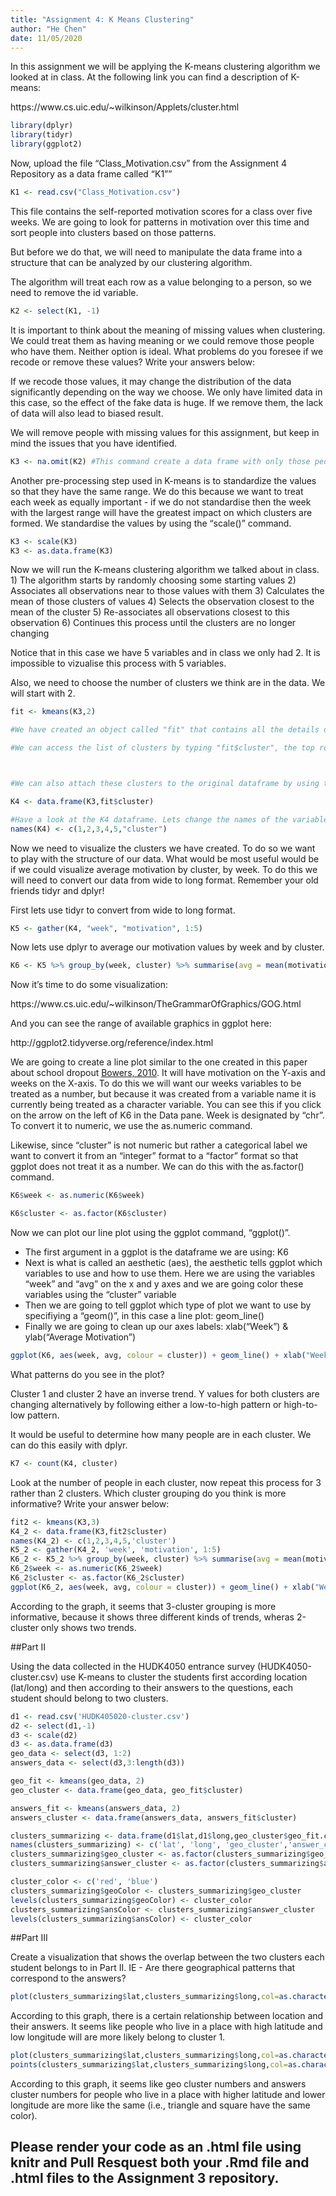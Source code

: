 ```yaml
---
title: "Assignment 4: K Means Clustering"
author: "He Chen"
date: 11/05/2020
---
```


In this assignment we will be applying the K-means clustering algorithm we looked at in class. At the following link you can find a description of K-means:

https://www.cs.uic.edu/~wilkinson/Applets/cluster.html


```r
library(dplyr)
library(tidyr)
library(ggplot2)
```

Now, upload the file "Class_Motivation.csv" from the Assignment 4 Repository as a data frame called "K1""
```r

K1 <- read.csv("Class_Motivation.csv")

```

This file contains the self-reported motivation scores for a class over five weeks. We are going to look for patterns in motivation over this time and sort people into clusters based on those patterns.

But before we do that, we will need to manipulate the data frame into a structure that can be analyzed by our clustering algorithm.

The algorithm will treat each row as a value belonging to a person, so we need to remove the id variable.

```r

K2 <- select(K1, -1)

```

It is important to think about the meaning of missing values when clustering. We could treat them as having meaning or we could remove those people who have them. Neither option is ideal. What problems do you foresee if we recode or remove these values? Write your answers below:

If we recode those values, it may change the distribution of the data significantly depending on the way we choose. We only have limited data in this case, so the effect of the fake data is huge. If we remove them, the lack of data will also lead to biased result.

We will remove people with missing values for this assignment, but keep in mind the issues that you have identified.


```r

K3 <- na.omit(K2) #This command create a data frame with only those people with no missing values. It "omits" all rows with missing values, also known as a "listwise deletion". EG - It runs down the list deleting rows as it goes.

```

Another pre-processing step used in K-means is to standardize the values so that they have the same range. We do this because we want to treat each week as equally important - if we do not standardise then the week with the largest range will have the greatest impact on which clusters are formed. We standardise the values by using the "scale()" command.

```r

K3 <- scale(K3)
K3 <- as.data.frame(K3)
```


Now we will run the K-means clustering algorithm we talked about in class. 
1) The algorithm starts by randomly choosing some starting values 
2) Associates all observations near to those values with them
3) Calculates the mean of those clusters of values
4) Selects the observation closest to the mean of the cluster
5) Re-associates all observations closest to this observation
6) Continues this process until the clusters are no longer changing

Notice that in this case we have 5 variables and in class we only had 2. It is impossible to vizualise this process with 5 variables.

Also, we need to choose the number of clusters we think are in the data. We will start with 2.

```r

fit <- kmeans(K3,2)

#We have created an object called "fit" that contains all the details of our clustering including which observations belong to each cluster.

#We can access the list of clusters by typing "fit$cluster", the top row corresponds to the original order the rows were in. Notice we have deleted some rows.



#We can also attach these clusters to the original dataframe by using the "data.frame" command to create a new data frame called K4.

K4 <- data.frame(K3,fit$cluster)

#Have a look at the K4 dataframe. Lets change the names of the variables to make it more convenient with the names() command.
names(K4) <- c(1,2,3,4,5,"cluster")


```

Now we need to visualize the clusters we have created. To do so we want to play with the structure of our data. What would be most useful would be if we could visualize average motivation by cluster, by week. To do this we will need to convert our data from wide to long format. Remember your old friends tidyr and dplyr!

First lets use tidyr to convert from wide to long format.
```r

K5 <- gather(K4, "week", "motivation", 1:5)
```

Now lets use dplyr to average our motivation values by week and by cluster.

```r

K6 <- K5 %>% group_by(week, cluster) %>% summarise(avg = mean(motivation))

```

Now it's time to do some visualization: 

https://www.cs.uic.edu/~wilkinson/TheGrammarOfGraphics/GOG.html

And you can see the range of available graphics in ggplot here:

http://ggplot2.tidyverse.org/reference/index.html

We are going to create a line plot similar to the one created in this paper about school dropout [Bowers, 2010](http://pareonline.net/pdf/v15n7.pdf). It will have motivation on the Y-axis and weeks on the X-axis. To do this we will want our weeks variables to be treated as a number, but because it was created from a variable name it is currently being treated as a character variable. You can see this if you click on the arrow on the left of K6 in the Data pane. Week is designated by "chr". To convert it to numeric, we use the as.numeric command. 

Likewise, since "cluster" is not numeric but rather a categorical label we want to convert it from an "integer" format to a "factor" format so that ggplot does not treat it as a number. We can do this with the as.factor() command.

```r

K6$week <- as.numeric(K6$week)

K6$cluster <- as.factor(K6$cluster)

```

Now we can plot our line plot using the ggplot command, "ggplot()".

- The first argument in a ggplot is the dataframe we are using: K6
- Next is what is called an aesthetic (aes), the aesthetic tells ggplot which variables to use and how to use them. Here we are using the variables "week" and "avg" on the x and y axes and we are going color these variables using the "cluster" variable
- Then we are going to tell ggplot which type of plot we want to use by specifiying a "geom()", in this case a line plot: geom_line()
- Finally we are going to clean up our axes labels: xlab("Week") & ylab("Average Motivation")

```r

ggplot(K6, aes(week, avg, colour = cluster)) + geom_line() + xlab("Week") + ylab("Average Motivation")

```

What patterns do you see in the plot?

Cluster 1 and cluster 2 have an inverse trend. Y values for both clusters are changing alternatively by following either a low-to-high pattern or high-to-low pattern.

It would be useful to determine how many people are in each cluster. We can do this easily with dplyr.

```r
K7 <- count(K4, cluster)
```

Look at the number of people in each cluster, now repeat this process for 3 rather than 2 clusters. Which cluster grouping do you think is more informative? Write your answer below:

```r
fit2 <- kmeans(K3,3)
K4_2 <- data.frame(K3,fit2$cluster)
names(K4_2) <- c(1,2,3,4,5,'cluster')
K5_2 <- gather(K4_2, 'week', 'motivation', 1:5)
K6_2 <- K5_2 %>% group_by(week, cluster) %>% summarise(avg = mean(motivation))
K6_2$week <- as.numeric(K6_2$week)
K6_2$cluster <- as.factor(K6_2$cluster)
ggplot(K6_2, aes(week, avg, colour = cluster)) + geom_line() + xlab("Week") + ylab("Average Motivation")
```

According to the graph, it seems that 3-cluster grouping is more informative, because it shows three different kinds of trends, wheras 2-cluster only shows two trends.


##Part II

Using the data collected in the HUDK4050 entrance survey (HUDK4050-cluster.csv) use K-means to cluster the students first according location (lat/long) and then according to their answers to the questions, each student should belong to two clusters.

```r
d1 <- read.csv('HUDK405020-cluster.csv')
d2 <- select(d1,-1)
d3 <- scale(d2)
d3 <- as.data.frame(d3)
geo_data <- select(d3, 1:2)
answers_data <- select(d3,3:length(d3))

geo_fit <- kmeans(geo_data, 2)
geo_cluster <- data.frame(geo_data, geo_fit$cluster)

answers_fit <- kmeans(answers_data, 2)
answers_cluster <- data.frame(answers_data, answers_fit$cluster)

clusters_summarizing <- data.frame(d1$lat,d1$long,geo_cluster$geo_fit.cluster, answers_fit$cluster)
names(clusters_summarizing) <- c('lat', 'long', 'geo_cluster','answer_cluster')
clusters_summarizing$geo_cluster <- as.factor(clusters_summarizing$geo_cluster)
clusters_summarizing$answer_cluster <- as.factor(clusters_summarizing$answer_cluster)

cluster_color <- c('red', 'blue')
clusters_summarizing$geoColor <- clusters_summarizing$geo_cluster
levels(clusters_summarizing$geoColor) <- cluster_color
clusters_summarizing$ansColor <- clusters_summarizing$answer_cluster
levels(clusters_summarizing$ansColor) <- cluster_color


```


##Part III

Create a visualization that shows the overlap between the two clusters each student belongs to in Part II. IE - Are there geographical patterns that correspond to the answers? 

```r

plot(clusters_summarizing$lat,clusters_summarizing$long,col=as.character(clusters_summarizing$ansColor), pch = 17, cex = 2, xlab = "Lat", ylab = "Long")

```

According to this graph, there is a certain relationship between location and their answers. It seems like people who live in a place with high latitude and low longitude will are more likely belong to cluster 1. 



```r

plot(clusters_summarizing$lat,clusters_summarizing$long,col=as.character(clusters_summarizing$geoColor), pch = 17, cex = 2, xlab = "Lat", ylab = "Long")
points(clusters_summarizing$lat,clusters_summarizing$long,col=as.character(clusters_summarizing$ansColor), pch = 15, cex = 1)

```

According to this graph, it seems like geo cluster numbers and answers cluster numbers for people who live in a place with higher latitude and lower longitude are more like the same (i.e., triangle and square have the same color).


## Please render your code as an .html file using knitr and Pull Resquest both your .Rmd file and .html files to the Assignment 3 repository.


